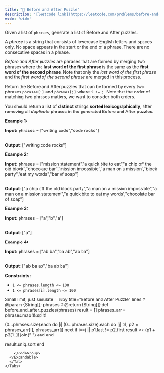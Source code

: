 ```yaml
---
title: "🧀 Before and After Puzzle"
description: '[leetcode link](https://leetcode.com/problems/before-and-after-puzzle/description/)'
mode: 'wide'
---
```

<Tabs>
  <Tab title="Question" icon="circle-question" iconType="regular">
    <Card>
      <p>Given a list of <code>phrases</code>, generate a list of&nbsp;Before and After puzzles.</p>  <p>A <em>phrase</em> is a string that consists of lowercase English letters and spaces only. No space appears in the start or the end of a phrase. There are&nbsp;no consecutive spaces&nbsp;in a phrase.</p>  <p><em>Before and After&nbsp;puzzles</em> are phrases that are formed by merging&nbsp;two phrases where the <strong>last&nbsp;word of the first&nbsp;phrase</strong> is the same as the <strong>first word of the second phrase</strong>. Note that only the <em>last word of the first phrase</em> and the <em>first word of the second phrase</em> are merged in this process.</p>  <p>Return the&nbsp;Before and After&nbsp;puzzles that can be formed by every two phrases&nbsp;<code>phrases[i]</code>&nbsp;and&nbsp;<code>phrases[j]</code>&nbsp;where&nbsp;<code>i != j</code>. Note that the order of matching two phrases matters, we want to consider both orders.</p>  <p>You should return a list of&nbsp;<strong>distinct</strong>&nbsp;strings <strong>sorted&nbsp;lexicographically</strong>, after removing all <em>duplicate</em> phrases in the generated Before and After puzzles.</p>   <p><strong class="example">Example 1:</strong></p>  <div class="example-block"> <p><strong>Input:</strong> <span class="example-io">phrases = [&quot;writing code&quot;,&quot;code rocks&quot;]</span></p>  <p><br/> <strong>Output:</strong> <span class="example-io">[&quot;writing code rocks&quot;]</span></p> </div>  <p><strong class="example">Example 2:</strong></p>  <div class="example-block"> <p><strong>Input:</strong> <span class="example-io">phrases = [&quot;mission statement&quot;,&quot;a quick bite to eat&quot;,&quot;a chip off the old block&quot;,&quot;chocolate bar&quot;,&quot;mission impossible&quot;,&quot;a man on a mission&quot;,&quot;block party&quot;,&quot;eat my words&quot;,&quot;bar of soap&quot;]</span></p>  <p><br/> <strong>Output:</strong> <span class="example-io">[&quot;a chip off the old block party&quot;,&quot;a man on a mission impossible&quot;,&quot;a man on a mission statement&quot;,&quot;a quick bite to eat my words&quot;,&quot;chocolate bar of soap&quot;]</span></p> </div>  <p><strong class="example">Example 3:</strong></p>  <div class="example-block"> <p><strong>Input:</strong> <span class="example-io">phrases = [&quot;a&quot;,&quot;b&quot;,&quot;a&quot;]</span></p>  <p><br/> <strong>Output:</strong> <span class="example-io">[&quot;a&quot;]</span></p> </div>  <p><strong class="example">Example 4:</strong></p>  <div class="example-block"> <p><strong>Input:</strong> <span class="example-io">phrases = [&quot;ab ba&quot;,&quot;ba ab&quot;,&quot;ab ba&quot;]</span></p>  <p><br/> <strong>Output:</strong> <span class="example-io">[&quot;ab ba ab&quot;,&quot;ba ab ba&quot;]</span></p> </div>   <p><strong>Constraints:</strong></p>  <ul>  <li><code>1 &lt;= phrases.length &lt;= 100</code></li>  <li><code>1 &lt;= phrases[i].length &lt;= 100</code></li> </ul> 
    </Card>
  </Tab>
  <Tab title="Solution" icon="lightbulb" iconType="regular" >
    <Card>
      Small limit, just simulate
</Card>
  <Expandable title="code">
    <CodeGroup dropdown>
```ruby title="Before and After Puzzle" lines
# @param {String[]} phrases
# @return {String[]}
def before_and_after_puzzles(phrases)
  result = []
  phrases_arr = phrases.map(&:split)

  (0...phrases.size).each do |i|
    (0...phrases.size).each do |j|
      p1, p2 = phrases_arr[i], phrases_arr[j]
      next if i==j || p1.last != p2.first
      result << (p1 + p2[1..]).join(" ")
    end
  end
  
  result.uniq.sort
end
```
    </CodeGroup>
  </Expandable>
  </Tab>
</Tabs>